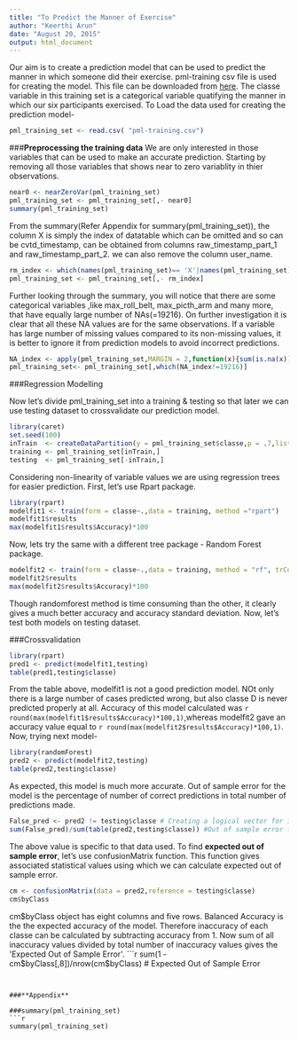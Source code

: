 ```yaml
---
title: "To Predict the Manner of Exercise"
author: "Keerthi Arun"
date: "August 20, 2015"
output: html_document
---
```


Our aim is to create a prediction model that can be used to predict the manner in which someone did their exercise. pml-training csv file is used for creating the model. This file can be downloaded from [here](https://d396qusza40orc.cloudfront.net/predmachlearn/pml-training.csv
). The classe variable in this training set is a categorical variable quatifying the manner in which our six participants exercised. To Load the data used for creating the prediction model-
```r
pml_training_set <- read.csv( "pml-training.csv")
```
###**Preprocessing the training data**
 We are only interested in those variables that can be used to make an accurate prediction. Starting by removing all those variables that shows near to zero variablity in thier observations.
```r
near0 <- nearZeroVar(pml_training_set)
pml_training_set <- pml_training_set[,- near0]
summary(pml_training_set)
```
From the summary(Refer Appendix for summary(pml_training_set)), the column X is simply the index of datatable which can be omitted and so can be cvtd_timestamp, can be obtained from columns raw_timestamp_part_1 and raw_timestamp_part_2. we can also remove the column user_name. 
```r
rm_index <- which(names(pml_training_set)== 'X'|names(pml_training_set)== 'cvtd_timestamp'|names(pml_training_set)== 'user_name')
pml_training_set <- pml_training_set[,- rm_index]
```

Further looking through the summary, you will notice that there are some categorical variables ,like max_roll_belt, max_picth_arm and many more, that have equally large number of NAs(=19216). On further investigation it is clear that all these NA values are for the same observations. If a variable has large number of missing values compared to its non-missing values, it is better to ignore it from prediction models to avoid incorrect predictions.
```r
NA_index <- apply(pml_training_set,MARGIN = 2,function(x){sum(is.na(x))})
pml_training_set<- pml_training_set[,which(NA_index!=19216)]
```

###Regression Modelling

Now let's divide pml_training_set into a training & testing so that later we can use testing dataset to crossvalidate our prediction model. 
```r
library(caret)
set.seed(100)
inTrain  <- createDataPartition(y = pml_training_set$classe,p = .7,list = FALSE)
training <- pml_training_set[inTrain,]
testing  <- pml_training_set[-inTrain,] 
```
Considering non-linearity of variable values we are using regression trees for easier prediction. First, let's use Rpart package.
```r
library(rpart)
modelfit1 <- train(form = classe~.,data = training, method ="rpart")
modelfit1$results
max(modelfit1$results$Accuracy)*100
```
Now, lets try the same with a different tree package - Random Forest package.
```r
modelfit2 <- train(form = classe~.,data = training, method = "rf", trControl = trainControl(method = "cv",number = 3,savePredictions = FALSE,allowParallel = TRUE))
modelfit2$results
max(modelfit2$results$Accuracy)*100
```
Though randomforest method is time consuming than the other, it clearly gives a much better accuracy and accuracy standard deviation. Now, let's test both  models on testing dataset.         

###Crossvalidation  

```r
library(rpart)
pred1 <- predict(modelfit1,testing)
table(pred1,testing$classe)
```

From the table above, modelfit1 is not a good prediction model. NOt only there is a large number of cases predicted wrong, but also classe D is never predicted properly at all. Accuracy of this model calculated was `r round(max(modelfit1$results$Accuracy)*100,1)`,whereas modelfit2 gave an accuracy value equal to `r round(max(modelfit2$results$Accuracy)*100,1)`. Now, trying next model-

```r
library(randomForest)
pred2 <- predict(modelfit2,testing)
table(pred2,testing$classe)
```
As expected, this model is much more accurate. Out of sample error for the model is the percentage of number of correct predictions in total number of predictions made. 
```r
False_pred <- pred2 != testing$classe # Creating a logical vector for identifying incorrect predictions.
sum(False_pred)/sum(table(pred2,testing$classe)) #Out of sample error for training set
```
The above value is specific to that data used. To find **expected out of sample error**, let's use confusionMatrix function. This function gives associated statistical values using which we can calculate expected out of sample error.
```r
cm <- confusionMatrix(data = pred2,reference = testing$classe)
cm$byClass
```
cm$byClass object has eight columns and five rows. Balanced Accuracy is the the expected accuracy of the model. Therefore inaccuracy of each classe can be calculated by subtracting accuracy from 1. Now sum of all inaccuracy values divided by total number of inaccuracy values gives the 'Expected Out of Sample Error'.
```r
sum(1 - cm$byClass[,8])/nrow(cm$byClass) # Expected Out of Sample Error
```


###**Appendix**  

###summary(pml_training_set)
```r
summary(pml_training_set)
```

